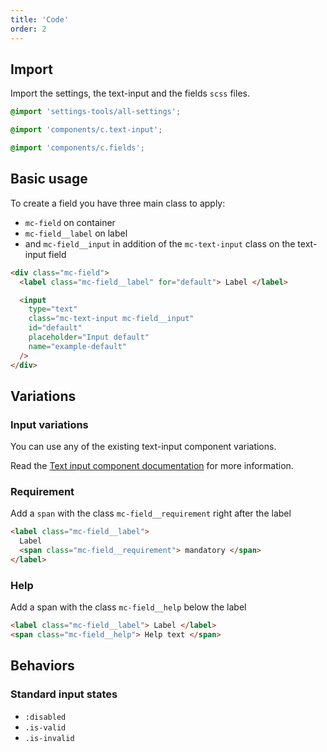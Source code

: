 ```yaml
---
title: 'Code'
order: 2
---
```


## Import

Import the settings, the text-input and the fields `scss` files.

```scss
@import 'settings-tools/all-settings';

@import 'components/c.text-input';

@import 'components/c.fields';
```

## Basic usage

To create a field you have three main class to apply:

- `mc-field` on container
- `mc-field__label` on label
- and `mc-field__input` in addition of the `mc-text-input` class on the text-input field

```html
<div class="mc-field">
  <label class="mc-field__label" for="default"> Label </label>

  <input
    type="text"
    class="mc-text-input mc-field__input"
    id="default"
    placeholder="Input default"
    name="example-default"
  />
</div>
```

<Story id="form-field--default" />

## Variations

### Input variations

You can use any of the existing text-input component variations.

Read the [Text input component documentation](/components/form/text-input/) for more information.

### Requirement

Add a `span` with the class `mc-field__requirement` right after the label

```html
<label class="mc-field__label">
  Label
  <span class="mc-field__requirement"> mandatory </span>
</label>
```

<Story id="form-field--with-requirement-text" />

### Help

Add a span with the class `mc-field__help` below the label

```html
<label class="mc-field__label"> Label </label>
<span class="mc-field__help"> Help text </span>
```

<Story id="form-field--with-help-text" />

## Behaviors

### Standard input states

- `:disabled`
- `.is-valid`
- `.is-invalid`

<Story id="form-field--states" height="380" />
